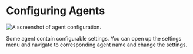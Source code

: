 # Configuring Agents 

![A screenshot of agent configuration.](./agent_configuration.png)

Some agent contain configurable settings. You can open up the settings menu and navigate to corresponding agent name and change the settings. 